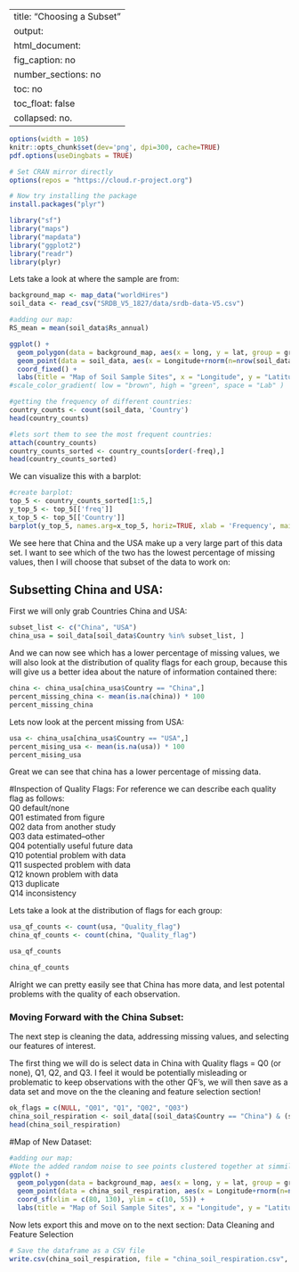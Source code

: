 
---
title: "Choosing a Subset"
output: 
  html_document:
    fig_caption: no
    number_sections: no
    toc: no
    toc_float: false
    collapsed: no.
---

```r
options(width = 105)
knitr::opts_chunk$set(dev='png', dpi=300, cache=TRUE)
pdf.options(useDingbats = TRUE)
```

```r
# Set CRAN mirror directly
options(repos = "https://cloud.r-project.org")

# Now try installing the package
install.packages("plyr")

library("sf")
library("maps")
library("mapdata")
library("ggplot2")
library("readr")
library(plyr)
```
Lets take a look at where the sample are from:
```r
background_map <- map_data("worldHires")
soil_data <- read_csv("SRDB_V5_1827/data/srdb-data-V5.csv")

```
```r
#adding our map:
RS_mean = mean(soil_data$Rs_annual)

ggplot() +
  geom_polygon(data = background_map, aes(x = long, y = lat, group = group), fill = "lightgrey") +
  geom_point(data = soil_data, aes(x = Longitude+rnorm(n=nrow(soil_data)), y = Latitude+rnorm(nrow(soil_data)), color=Biome), size = 0.5, alpha=.25, shape=4) +
  coord_fixed() +
  labs(title = "Map of Soil Sample Sites", x = "Longitude", y = "Latitude") 
#scale_color_gradient( low = "brown", high = "green", space = "Lab" )
```


```r
#getting the frequency of different countries:
country_counts <- count(soil_data, 'Country')
head(country_counts)
```
```r
#lets sort them to see the most frequent countries:
attach(country_counts)
country_counts_sorted <- country_counts[order(-freq),]
head(country_counts_sorted)
```
We can visualize this with a barplot:

```r
#create barplot:
top_5 <- country_counts_sorted[1:5,]
y_top_5 <- top_5[['freq']]
x_top_5 <- top_5[['Country']]
barplot(y_top_5, names.arg=x_top_5, horiz=TRUE, xlab = 'Frequency', main = 'Top 5 Countries Represented', las = 1, col = 'darkgreen')
```
We see here that China and the USA make up a very large part of this data set. I want to see which of the two has the lowest percentage of missing values, then I will choose that subset of the data to work on:

## Subsetting China and USA:

First we will only grab Countries China and USA:
```r
subset_list <- c("China", "USA")
china_usa = soil_data[soil_data$Country %in% subset_list, ]
```
And we can now see which has a lower percentage of missing values, we will also look at the distribution of quality flags for each group, because this will give us a better idea about the nature of information contained there:

```r
china <- china_usa[china_usa$Country == "China",]
percent_missing_china <- mean(is.na(china)) * 100
percent_missing_china
```
Lets now look at the percent missing from USA:
```r
usa <- china_usa[china_usa$Country == "USA",]
percent_mising_usa <- mean(is.na(usa)) * 100
percent_mising_usa
```
Great we can see that china has a lower percentage of missing data. 

#Inspection of Quality Flags:
For reference we can describe each quality flag as follows: \
Q0 default/none\
Q01 estimated from figure\
Q02 data from another study\
Q03 data estimated--other\
Q04 potentially useful future data\
Q10 potential problem with data\
Q11 suspected problem with data\
Q12 known problem with data\
Q13 duplicate\
Q14 inconsistency\


Lets take a look at the distribution of flags for each group:
```r
usa_qf_counts <- count(usa, "Quality_flag")
china_qf_counts <- count(china, "Quality_flag")
```
```r
usa_qf_counts
```
```r
china_qf_counts
```

Alright we can pretty easily see that China has more data, and lest potental problems with the quality of each observation. 

### Moving Forward with the China Subset:

The next step is cleaning the data, addressing missing values, and selecting our features of interest. 

The first thing we will do is select data in China with Quality flags = Q0 (or none), Q1, Q2, and Q3. I feel it would be potentially misleading or problematic to keep observations with the other QF's, we will then save as a data set and move on the the cleaning and feature selection section!
```r
ok_flags = c(NULL, "Q01", "Q1", "Q02", "Q03")
china_soil_respiration <- soil_data[(soil_data$Country == "China") & (soil_data$Quality_flag %in% ok_flags), ]
head(china_soil_respiration)
```


#Map of New Dataset: 

```r
#adding our map:
#Note the added random noise to see points clustered together at simmilar or the same tesing sites
ggplot() +
  geom_polygon(data = background_map, aes(x = long, y = lat, group = group), fill = "lightgrey") +
  geom_point(data = china_soil_respiration, aes(x = Longitude+rnorm(n=nrow(china_soil_respiration)), y = Latitude+rnorm(n=nrow(china_soil_respiration)), color=Rs_annual), size = 2) +
  coord_sf(xlim = c(80, 130), ylim = c(10, 55)) +
  labs(title = "Map of Soil Sample Sites", x = "Longitude", y = "Latitude")
```

Now lets export this and move on to the next section: Data Cleaning and Feature Selection
```r
# Save the dataframe as a CSV file
write.csv(china_soil_respiration, file = "china_soil_respiration.csv", row.names = FALSE)
```



